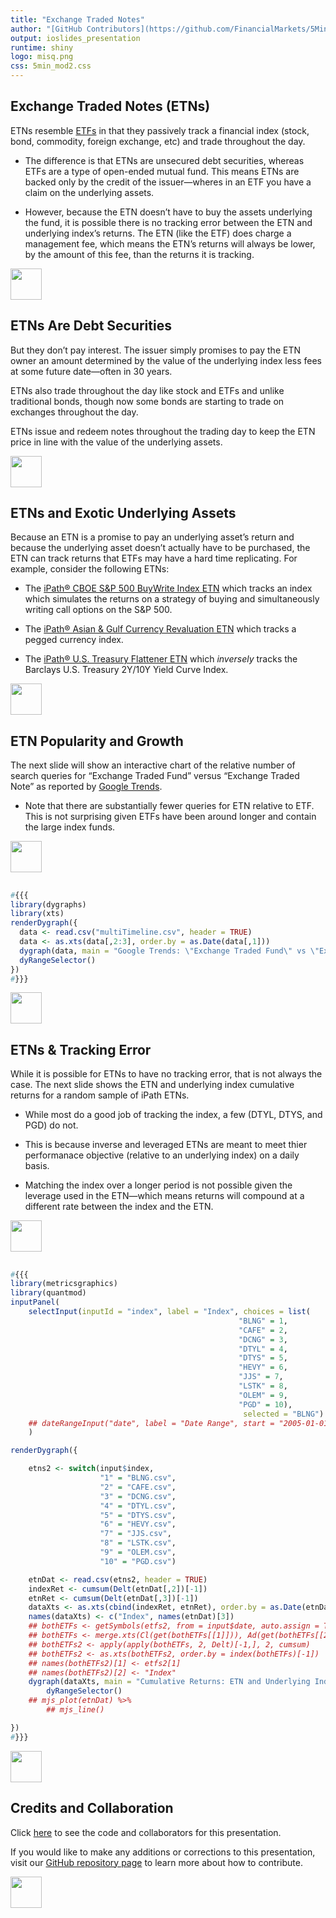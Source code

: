 ```yaml
---
title: "Exchange Traded Notes"
author: "[GitHub Contributors](https://github.com/FinancialMarkets/5MinuteFinance/graphs/contributors)"
output: ioslides_presentation
runtime: shiny
logo: misq.png
css: 5min_mod2.css
---
```


## Exchange Traded Notes (ETNs)

ETNs resemble [ETFs](http://www.5minutefinance.org/concepts/exchange-traded-funds) in that they passively track a financial index (stock, bond, commodity, foreign exchange, etc) and trade throughout the day.

-  The difference is that ETNs are unsecured debt securities, whereas ETFs are a type of open-ended mutual fund.  This means ETNs are backed only by the credit of the issuer---wheres in an ETF you have a claim on the underlying assets.

-  However, because the ETN doesn't have to buy the assets underlying the fund, it is possible there is no tracking error between the ETN and underlying index's returns.  The ETN (like the ETF) does charge a management fee, which means the ETN's returns will always be lower, by the amount of this fee, than the returns it is tracking.

<div class="MIfooter"><img src="mi.png" style="height:50px;"></div> 

##  ETNs Are Debt Securities

But they don't pay interest.  The issuer simply promises to pay the ETN owner an amount determined by the value of the underlying index less fees at some future date---often in 30 years.


ETNs also trade throughout the day like stock and ETFs and unlike traditional bonds, though now some bonds are starting to trade on exchanges throughout the day.

ETNs issue and redeem notes throughout the trading day to keep the ETN price in line with the value of the underlying assets.  

<div class="MIfooter"><img src="mi.png" style="height:50px;"></div> 

## ETNs and Exotic Underlying Assets

Because an ETN is a promise to pay an underlying asset's return and because the underlying asset doesn't actually have to be purchased, the ETN can track returns that ETFs may have a hard time replicating.  For example, consider the following ETNs:

-  The [iPath® CBOE S&P 500 BuyWrite Index ETN](http://www.ipathetn.com/US/16/en/instruments.app#/details/19544) which tracks an index which simulates the returns on a strategy of buying and simultaneously writing call options on the S&P 500.

-  The [iPath® Asian & Gulf Currency Revaluation ETN](http://www.ipathetn.com/US/16/en/instruments.app#/details/21845) which tracks a pegged currency index.

-  The [iPath® U.S. Treasury Flattener ETN](http://www.ipathetn.com/US/16/en/details.app?instrumentId=259102) which *inversely* tracks the Barclays U.S. Treasury 2Y/10Y Yield Curve Index.  

<div class="MIfooter"><img src="mi.png" style="height:50px;"></div> 


## ETN Popularity and Growth

The next slide will show an interactive chart of the relative number of search queries for "Exchange Traded Fund" versus "Exchange Traded Note" as reported by [Google Trends](https://www.google.com/trends/).

-  Note that there are substantially fewer queries for ETN relative to ETF.  This is not surprising given ETFs have been around longer and contain the large index funds.

<div class="MIfooter"><img src="mi.png" style="height:50px;"></div> 

##

```r
#{{{
library(dygraphs)
library(xts)
renderDygraph({
  data <- read.csv("multiTimeline.csv", header = TRUE)
  data <- as.xts(data[,2:3], order.by = as.Date(data[,1]))
  dygraph(data, main = "Google Trends: \"Exchange Traded Fund\" vs \"Exchange Traded Note\"") %>%
  dyRangeSelector()
})
#}}}
```
<div class="MIfooter"><img src="mi.png" style="height:50px;"></div> 


## ETNs & Tracking Error

While it is possible for ETNs to have no tracking error, that is not always the case. The next slide shows the ETN and underlying index cumulative returns for a random sample of iPath ETNs.  

-  While most do a good job of tracking the index, a few (DTYL, DTYS, and PGD) do not.

-  This is because inverse and leveraged ETNs are meant to meet thier performanace objective (relative to an underlying index) on a daily basis.  

-  Matching the index over a longer period is not possible given the leverage used in the ETN---which means returns will compound at a different rate between the index and the ETN.  

<!-- add more here on why? -->

<div class="MIfooter"><img src="mi.png" style="height:50px;"></div> 

##

```r
#{{{
library(metricsgraphics)
library(quantmod)
inputPanel(
    selectInput(inputId = "index", label = "Index", choices = list(
                                                   "BLNG" = 1,
                                                   "CAFE" = 2,
                                                   "DCNG" = 3,
                                                   "DTYL" = 4,
                                                   "DTYS" = 5,
                                                   "HEVY" = 6,
                                                   "JJS" = 7,
                                                   "LSTK" = 8,
                                                   "OLEM" = 9,
                                                   "PGD" = 10),
                                                    selected = "BLNG")
    ## dateRangeInput("date", label = "Date Range", start = "2005-01-01", end = Sys.Date())
    )

renderDygraph({

    etns2 <- switch(input$index,
                    "1" = "BLNG.csv",
                    "2" = "CAFE.csv",
                    "3" = "DCNG.csv",
                    "4" = "DTYL.csv",
                    "5" = "DTYS.csv",
                    "6" = "HEVY.csv",
                    "7" = "JJS.csv",
                    "8" = "LSTK.csv",
                    "9" = "OLEM.csv",
                    "10" = "PGD.csv")

    etnDat <- read.csv(etns2, header = TRUE)
    indexRet <- cumsum(Delt(etnDat[,2])[-1])
    etnRet <- cumsum(Delt(etnDat[,3])[-1])
    dataXts <- as.xts(cbind(indexRet, etnRet), order.by = as.Date(etnDat[,1])[-1])
    names(dataXts) <- c("Index", names(etnDat)[3])
    ## bothETFs <- getSymbols(etfs2, from = input$date, auto.assign = TRUE)
    ## bothETFs <- merge.xts(Cl(get(bothETFs[[1]])), Ad(get(bothETFs[[2]])), join = "inner")
    ## bothETFs2 <- apply(apply(bothETFs, 2, Delt)[-1,], 2, cumsum)
    ## bothETFs2 <- as.xts(bothETFs2, order.by = index(bothETFs)[-1])
    ## names(bothETFs2)[1] <- etfs2[1]
    ## names(bothETFs2)[2] <- "Index"
    dygraph(dataXts, main = "Cumulative Returns: ETN and Underlying Index") %>%
        dyRangeSelector()
    ## mjs_plot(etnDat) %>%
        ## mjs_line()

})
#}}}
```
<div class="MIfooter"><img src="mi.png" style="height:50px;"></div> 

## Credits and Collaboration

Click [here](https://github.com/FinancialMarkets/5MinuteFinance/blob/master/Fixed_Income_and_Debt/ETNs/ETNs.Rmd) to see the code and collaborators for this presentation.

If you would like to make any additions or corrections to this presentation, visit our [GitHub repository page](https://github.com/FinancialMarkets/5MinuteFinance#how-to-contribute) to learn more about how to contribute.

<div class="MIfooter"><img src="mi.png" style="height:50px;"></div> 
